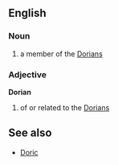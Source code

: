 {{rfc|See also as level 2 header}}
==English==
===Noun===
{{en-noun}}
#a member of the [[Dorians]]

===Adjective===
'''Dorian'''
#of or related to the [[Dorians]]

==See also==
*[[Doric]]

{{en-adj-lacks-inflect}}